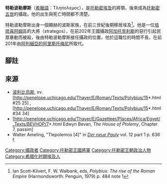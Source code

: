 '''特勒波勒摩斯'''（[[希臘語|希臘語]]：Tληπoλεμoς），是[[托勒密埃及|托勒密埃及]]的將領，後來成為[[托勒密五世|托勒密五世]]的攝政。他的出生與死亡時間都不清楚。

特勒波勒摩斯出身一個顯赫的波斯家族，在前三世紀後期移居埃及<ref>Ian Scott-Kilvert, F. W. Walbank, eds, ''Polybius: The rise of the Roman Empire'' (Harmondsworth: Penguin, 1979) p. 484 note 1</ref>。他是一位[[培琉喜阿姆|培琉喜阿姆]]區的大將（strategos），在前202年王國攝政[[阿加托克利斯_(埃及)|阿加托克利斯]]的惡行引起民眾暴動而被殺，後由特勒波勒摩斯接任攝政的位置，他於這職位的時間不長，在前201年由[[阿列細亞的阿里斯托梅尼|阿列細亞的阿里斯托梅尼]]所取代。

== 腳註 ==
{{reflist}}

==來源==
*[[波利比烏斯|波利比烏斯]], xv.[http://penelope.uchicago.edu/Thayer/E/Roman/Texts/Polybius/15*.html#25 25] {{Wayback|url=http://penelope.uchicago.edu/Thayer/E/Roman/Texts/Polybius/15*.html#25 |date=20190713070735 }}, [http://penelope.uchicago.edu/Thayer/E/Roman/Texts/Polybius/15*.html#34 34] {{Wayback|url=http://penelope.uchicago.edu/Thayer/E/Roman/Texts/Polybius/15*.html#34 |date=20190713070735 }}
*[http://penelope.uchicago.edu/Thayer/E/Gazetteer/Places/Africa/Egypt/_Texts/BEVHOP/7*.html Edwyn Bevan, ''The House of Ptolemy'', Chapter 7, passim] {{Wayback|url=http://penelope.uchicago.edu/Thayer/E/Gazetteer/Places/Africa/Egypt/_Texts/BEVHOP/7*.html |date=20190713070814 }}
* Walter Ameling, "Tlepolemos [4]" in ''[[Der_neue_Pauly|Der neue Pauly]]'' vol. 12 part 1 p. 636 f.

[[Category:摄政者|Category:摄政者]]
[[Category:托勒密王國將軍|Category:托勒密王國將軍]]
[[Category:托勒密王朝政治人物|Category:托勒密王朝政治人物]]
[[Category:希腊化时期埃及人|Category:希腊化时期埃及人]]